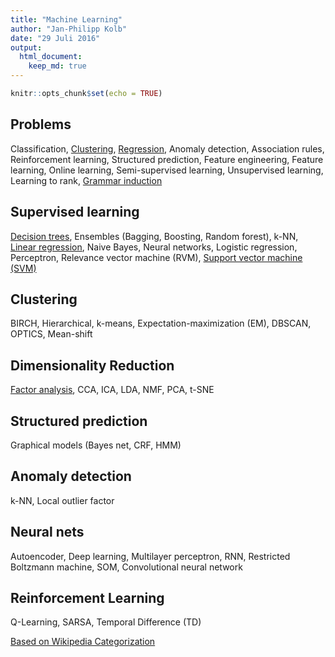 ```yaml
---
title: "Machine Learning"
author: "Jan-Philipp Kolb"
date: "29 Juli 2016"
output:
  html_document:
    keep_md: true
---
```


```r
knitr::opts_chunk$set(echo = TRUE)
```

## Problems

Classification, [Clustering](https://github.com/Japhilko/DataAnalysis/blob/master/UseCases/Wiki_GermanCities.md), [Regression](https://github.com/Japhilko/DataAnalysis/tree/master/Regression), 
Anomaly detection, Association rules, Reinforcement learning, Structured prediction, Feature engineering, Feature learning, Online learning, Semi-supervised learning, Unsupervised learning, Learning to rank, [Grammar induction](https://en.wikipedia.org/wiki/Grammar_induction)

## Supervised learning

[Decision trees](https://github.com/Japhilko/DataAnalysis/blob/master/Machine%20Learning/DecisionTrees.md), Ensembles (Bagging, Boosting, Random forest), k-NN, [Linear regression](https://github.com/Japhilko/DataAnalysis/blob/master/Regression/SimpleLinearRegression.md), Naive Bayes, Neural networks, Logistic regression, Perceptron, Relevance vector machine (RVM), [Support vector machine (SVM)](https://github.com/Japhilko/DataAnalysis/blob/master/Machine%20Learning/SupportVectorMachines.md)


## Clustering

BIRCH, Hierarchical, k-means, Expectation-maximization (EM), DBSCAN, OPTICS, Mean-shift 

## Dimensionality Reduction

[Factor analysis](https://github.com/Japhilko/DataAnalysis/blob/master/Multivariate%20Analysis/FactorAnalysis.md), CCA, ICA, LDA, NMF, PCA, t-SNE 

## Structured prediction

Graphical models (Bayes net, CRF, HMM)

## Anomaly detection

k-NN, Local outlier factor 

## Neural nets

Autoencoder, Deep learning, Multilayer perceptron, RNN, Restricted Boltzmann machine, SOM, Convolutional neural network 

## Reinforcement Learning

Q-Learning, SARSA, Temporal Difference (TD) 



[Based on Wikipedia Categorization ](https://en.wikipedia.org/wiki/Machine_learning)